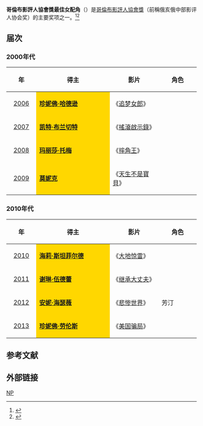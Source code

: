 {{update|time=2020-07-06}}
{{NoteTA
|G1=Show
|G2=Movie
}}
'''哥倫布影評人協會獎最佳女配角'''（{{lang-en|Columbus Film Critics Association Award for Best Supporting Actress}}）是[[哥倫布影評人協會|哥倫布影評人協會獎]]（前稱俄亥俄中部影评人协会奖）的主要奖项之一。<ref>{{cite web |url=http://ent.sina.com.cn/m/f/2007-01-13/10381408228.html |title=俄亥俄影评人协会奖公布：《人类之子》夺魁 |accessdate=2007 |publisher=新浪 |work= |language=zh-hans |archive-date=2014-03-23 |archive-url=https://web.archive.org/web/20140323170309/http://ent.sina.com.cn/m/f/2007-01-13/10381408228.html |dead-url=no }}</ref><ref>{{cite web |url=http://ent.sina.com.cn/m/f/2008-01-14/14251875946.shtml |title=俄亥俄中部影评人协会奖：《老无所依》称霸 |accessdate=2008 |publisher=新浪网 |work= |language=zh-hans |archive-date=2014-03-23 |archive-url=https://web.archive.org/web/20140323170515/http://ent.sina.com.cn/m/f/2008-01-14/14251875946.shtml |dead-url=no }}</ref>

== 届次 ==
=== 2000年代 ===
{| class="wikitable" width="95%" cellpadding="5"
|-
!width="100"|年
!width="450"|得主
!width="250"|影片
!width="200"|角色
|-
|style="text-align:center;"| [[第5届俄亥俄中部影评人协会奖|2006]] || style="background:#FFD700;" | '''[[珍妮佛·哈德逊|珍妮佛·哈德逊]]''' || 《[[夢幻女郎|追梦女郎]]》 ||  
|-
|style="text-align:center;"| [[第6届俄亥俄中部影评人协会奖|2007]] || style="background:#FFD700;" | '''[[凯特·布兰切特|凯特·布兰切特]]''' ||  《[[搖滾啟示錄|搖滾啟示錄]]》||  
|-
|style="text-align:center;"| [[第7届俄亥俄中部影评人协会奖|2008]] ||  style="background:#FFD700;" | '''[[玛丽莎·托梅|玛丽莎·托梅]]''' ||《[[摔角王|摔角王]]》  || 
|-
|style="text-align:center;"| [[第8届俄亥俄中部影评人协会奖|2009]] ||  style="background:#FFD700;" |'''[[莫妮克|莫妮克]]''' || 《[[天生不是寶貝|天生不是寶貝]]》 ||  
|}

=== 2010年代 ===
{| class="wikitable" width="95%" cellpadding="5"
|-
!width="100"|年
!width="450"|得主
!width="250"|影片
!width="200"|角色
|-
|style="text-align:center;"| [[第9届俄亥俄中部影评人协会奖|2010]] ||  style="background:#FFD700;" | '''[[海莉·斯坦菲尔德|海莉·斯坦菲尔德]]''' || 《[[大地惊雷|大地惊雷]]》 ||  
|-
|style="text-align:center;"| [[第10届俄亥俄中部影评人协会奖|2011]] ||  style="background:#FFD700;" | '''[[谢琳·伍德蕾|谢琳·伍德蕾]]''' ||《[[继承大丈夫|继承大丈夫]]》 ||  
|-
|style="text-align:center;"| [[第11届俄亥俄中部影评人协会奖|2012]] ||  style="background:#FFD700;" | '''[[安妮·海瑟薇|安妮·海瑟薇]]'''|| 《[[悲惨世界_(2012年电影)|悲惨世界]]》 || 芳汀
|-
|style="text-align:center;"| [[第12届俄亥俄中部影评人协会奖|2013]] || style="background:#FFD700;" | '''[[珍妮佛·劳伦斯|珍妮佛·劳伦斯]]'''||  《[[美国骗局|美国骗局]]》 ||  
|}

==参考文献==
{{reflist}}

== 外部链接 ==
{{俄亥俄中部影评人协会奖}}

[[Category:俄亥俄中部影评人协会奖|NP]]